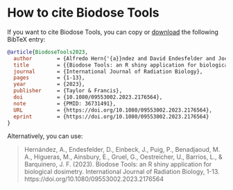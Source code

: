 # How to cite Biodose Tools {#appendix-cite}

If you want to cite Biodose Tools, you can copy or [download](https://biodosetools-team.github.io/documentation/data/biodosetools.bib) the following BibTeX entry:

```bib
@article{BiodoseTools2023,
  author        = {Alfredo Hern{'{a}}ndez and David Endesfelder and Jochen Einbeck and Pedro Puig and Mohamed Amine Benadjaoud and Manuel Higueras and Elizabeth Ainsbury and Ga{"{e}}tan Gruel and Ursula Oestreicher and Leonardo Barrios and Joan Francesc Barquinero},
  title         = {{Biodose Tools: an R shiny application for biological dosimetry}},
  journal       = {International Journal of Radiation Biology},
  pages         = {1-13},
  year          = {2023},
  publisher     = {Taylor & Francis},
  doi           = {10.1080/09553002.2023.2176564},
  note          = {PMID: 36731491},
  URL           = {https://doi.org/10.1080/09553002.2023.2176564},
  eprint        = {https://doi.org/10.1080/09553002.2023.2176564}
}
```

Alternatively, you can use:

> Hernández, A., Endesfelder, D., Einbeck, J., Puig, P., Benadjaoud, M. A., Higueras, M., Ainsbury, E., Gruel, G., Oestreicher, U., Barrios, L., & Barquinero, J. F. (2023). Biodose Tools: an R shiny application for biological dosimetry. International Journal of Radiation Biology, 1-13. https://doi.org/10.1080/09553002.2023.2176564
